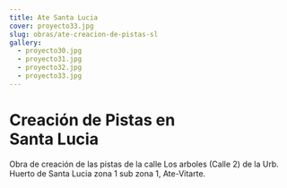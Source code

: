 ```yaml
---
title: Ate Santa Lucia
cover: proyecto33.jpg
slug: obras/ate-creacion-de-pistas-sl
gallery:
  - proyecto30.jpg
  - proyecto31.jpg
  - proyecto32.jpg
  - proyecto33.jpg
---
```


# Creación de Pistas en <br/> Santa Lucia

Obra de creación de las pistas de la calle Los arboles (Calle 2) de la Urb. Huerto de Santa Lucia zona 1 sub zona 1, Ate-Vitarte.

